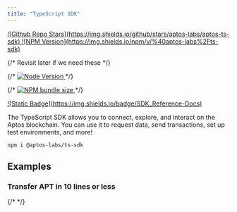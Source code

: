 ```yaml
---
title: "TypeScript SDK"
---
```


<div className="flex gap-2 mt-6 flex-wrap">
  <a target="_blank" href="https://github.com/aptos-labs/aptos-ts-sdk">
    ![Github Repo Stars](https://img.shields.io/github/stars/aptos-labs/aptos-ts-sdk)
  </a>

  <a target="_blank" href="https://www.npmjs.com/package/@aptos-labs/ts-sdk">
    ![NPM Version](https://img.shields.io/npm/v/%40aptos-labs%2Fts-sdk)
  </a>

  {/* Revisit later if we need these */}

  {/* <a target="_blank" href="https://www.npmjs.com/package/@aptos-labs/ts-sdk">
          ![Node Version](https://img.shields.io/node/v/%40aptos-labs%2Fts-sdk)
        </a> */}

  {/* <a target="_blank" href="https://www.npmjs.com/package/@aptos-labs/ts-sdk">
          ![NPM bundle size](https://img.shields.io/bundlephobia/min/%40aptos-labs/ts-sdk)
        </a> */}

  <a target="_blank" href="https://aptos-labs.github.io/aptos-ts-sdk/@aptos-labs/ts-sdk-latest">
    ![Static Badge](https://img.shields.io/badge/SDK_Reference-Docs)
  </a>
</div>

The TypeScript SDK allows you to connect, explore, and interact on the Aptos blockchain. You can use it to request data, send transactions, set up test environments, and more!

```shellscript npm2yarn
npm i @aptos-labs/ts-sdk
```


## Examples

<CardGrid>
  <LinkCard href="/build/sdks/ts-sdk/quickstart" title="Quickstart" description="See the quickstart to get a working demo in < 5 minutes" />

  <LinkCard href="https://github.com/aptos-labs/aptos-ts-sdk/tree/main/examples/typescript" title="20+ Examples" description="Explore all of the TypeScript examples provided in the SDK repository" target="_blank" />

  <LinkCard href="https://github.com/aptos-labs/aptos-ts-sdk/tree/main/tests/e2e" title="Comprehensive Tests" description="See end to end tests which demonstrate how to use each feature of the SDK" target="_blank" />
</CardGrid>

### Transfer APT in 10 lines or less

{/* <RemoteCodeblock permalink="https://github.com/aptos-labs/aptos-ts-sdk/blob/bcde1e3af2f09615015c774fb0c2f5206377346e/examples/typescript/simple_transfer.ts#L77-L91"></RemoteCodeblock> */}
